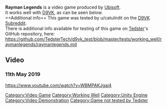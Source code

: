 <strong>Rayman Legends</strong> is a video game produced by [[Ubisoft]].
<br />
It works well with [[D9VK]], as can be seen below.
<br />
==Additional info==
This game was tested by u/catulirdit on the [[D9VK Subreddit]].
<br />
There is additional info available for testing of this game on [[User:Tedster|Tedster]]'s GitHub repository, here:
<br />
https://github.com/TedsterTech/d9vk_test/blob/master/tests/working_well/raymanlegends/raymanlegends.md
==Video==
===11th May 2019===
<youtube>https://www.youtube.com/watch?v=WBMPAKJgaj4</youtube>

[[Category:Video Game]]
[[Category:Working Well]]
[[Category:Unity Engine]]
[[Category:Video Demonstration]]
[[Category:Game not tested by Tedster]]

